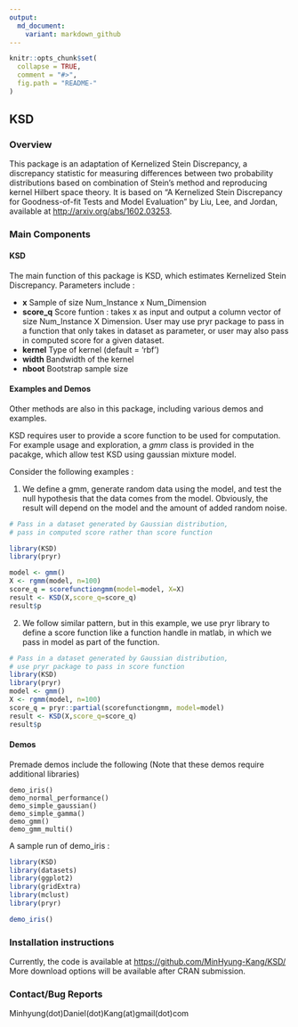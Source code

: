 ```yaml
---
output:
  md_document:
    variant: markdown_github
---
```



<!-- README.md is generated from README.Rmd. Please edit that file -->

```r
knitr::opts_chunk$set(
  collapse = TRUE,
  comment = "#>",
  fig.path = "README-"
)
```

## KSD

### Overview
This package is an adaptation of Kernelized Stein Discrepancy, a discrepancy statistic for measuring differences between two probability distributions based on combination of Stein's method and reproducing kernel Hilbert space theory. It is based on "A Kernelized Stein Discrepancy for Goodness-of-fit Tests and Model Evaluation" by Liu, Lee, and Jordan, available at <http://arxiv.org/abs/1602.03253>.

### Main Components

#### KSD
The main function of this package is KSD, which estimates Kernelized Stein Discrepancy.
Parameters include : 

 - **x**   Sample of size Num\_Instance x Num\_Dimension
 - **score\_q**   Score funtion : takes x as input and output a column vector of size Num\_Instance X Dimension. User may use pryr package to pass in a function that only takes in dataset as parameter, or user may also pass in computed score for a given dataset.
 - **kernel**   Type of kernel (default = 'rbf')
 - **width**   Bandwidth of the kernel
 - **nboot**   Bootstrap sample size
 
#### Examples and Demos
Other methods are also in this package, including various demos and examples. 

KSD requires user to provide a score function to be used for computation.
For example usage and exploration, a *gmm* class is provided in the pacakge, which allow test KSD using gaussian mixture model.

Consider the following examples : 

1. We define a gmm, generate random data using the model, and test the null hypothesis
that the data comes from the model. Obviously, the result will depend on the model and the amount of added random noise.

```r
# Pass in a dataset generated by Gaussian distribution,
# pass in computed score rather than score function

library(KSD)
library(pryr)

model <- gmm()
X <- rgmm(model, n=100)
score_q = scorefunctiongmm(model=model, X=X)
result <- KSD(X,score_q=score_q)
result$p
```

2. We follow similar pattern, but in this example, we use pryr library to 
define a score function like a function handle in matlab, in which we pass in model
as part of the function.

```r
# Pass in a dataset generated by Gaussian distribution,
# use pryr package to pass in score function
library(KSD)
library(pryr)
model <- gmm()
X <- rgmm(model, n=100)
score_q = pryr::partial(scorefunctiongmm, model=model)
result <- KSD(X,score_q=score_q)
result$p
```


#### Demos
Premade demos include the following (Note that these demos require additional libraries) 

```
demo_iris()
demo_normal_performance()
demo_simple_gaussian()
demo_simple_gamma()
demo_gmm()
demo_gmm_multi()
```

A sample run of demo_iris : 

```r
library(KSD)
library(datasets)
library(ggplot2)
library(gridExtra)
library(mclust)
library(pryr)

demo_iris()
```


### Installation instructions
Currently, the code is available at <https://github.com/MinHyung-Kang/KSD/>
More download options will be available after CRAN submission.


### Contact/Bug Reports
Minhyung(dot)Daniel(dot)Kang(at)gmail(dot)com

